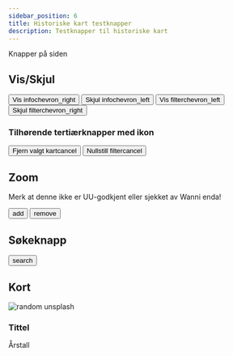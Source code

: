 ```yaml
---
sidebar_position: 6
title: Historiske kart testknapper
description: Testknapper til historiske kart
---
```


Knapper på siden

## Vis/Skjul

<button class="button button__blue--secondary button--xs">Vis info<span class="material-symbols-outlined button__icon--xs-left">chevron_right</span></button>
<button class="button button__blue--secondary button--xs">Skjul info<span class="material-symbols-outlined button__icon--xs-left">chevron_left</span></button>
<button class="button button__blue--secondary button--xs">Vis filter<span class="material-symbols-outlined button__icon--xs-right">chevron_left</span></button>
<button class="button button__blue--secondary button--xs">Skjul filter<span class="material-symbols-outlined button__icon--xs-right">chevron_right</span></button>

### Tilhørende tertiærknapper med ikon

<button class="button button__blue--tertiary button--xs">Fjern valgt kart<span class="material-symbols-outlined--filled material-symbols-outlined button__icon--xs-right">cancel</span></button>
<button class="button button__blue--tertiary button--xs">Nullstill filter<span class="material-symbols-outlined--filled material-symbols-outlined button__icon--xs-left">cancel</span></button>

## Zoom

Merk at denne ikke er UU-godkjent eller sjekket av Wanni enda!

<button class="button zoom"><span class="material-symbols-outlined material-symbols-outlined--center zoom__icon-padding">add</span></button>
<button class="button zoom"><span class="material-symbols-outlined material-symbols-outlined--center zoom__icon-padding">remove</span></button>


## Søkeknapp

<button class="button searchbar"><span class="material-symbols-outlined material-symbols-outlined--center searchbar__icon-padding">search</span></button>

## Kort

<div class="result__content__container">
    <img class="result__image" src="https://source.unsplash.com/random" alt="random unsplash"/>
    <div class="result__content__desc">
        <h3 class="result__title">Tittel</h3>
        <span class="result__desc">Årstall</span>
    </div>
</div>